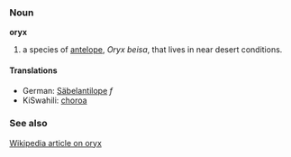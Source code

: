 ===Noun===
'''oryx'''

# a species of [[antelope]], ''Oryx beisa'', that lives in near desert conditions.

====Translations====
*German: [[Säbelantilope]] ''f''
*KiSwahili: [[choroa]]

===See also===
[[w:oryx|Wikipedia article on oryx]]